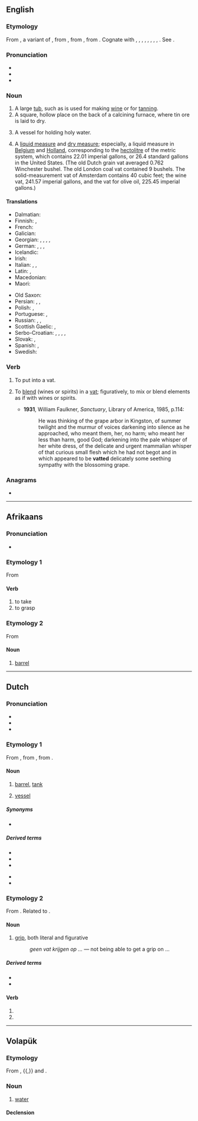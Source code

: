 {{also|VAT|vát|vât|våt|vật|-vat|-vät}}
==English==

===Etymology===
From {{etyl|enm|en}} {{m|enm|vat}}, a variant of {{m|enm|fat||vat, vessel, cask}}, from {{etyl|ang|en}} {{m|ang|fæt||vat, vessel, jar, cup; casket; division
}}, from {{etyl|gem-pro|en}} {{m|gem-pro|*fatą||vessel}}, from {{etyl|ine-pro|en}} {{m|ine-pro|*pod-||vessel}}. Cognate with {{cog|sco|fat}}, {{m|sco|vat}}, {{m|sco|vautt||vat, cask, tub}}, {{cog|fy|fet}}, {{cog|nl|vat||barrel, cask, vessel, vat}}, {{cog|de|Fass||barrel, keg, drum, cask, vat}}, {{cog|da|fad||saucer, dish}}, {{cog|sv|fat||dish, barrel, cask, vat}}, {{cog|is|fat||dish, saucer}}. See {{l|en|fat}}.

===Pronunciation===
* {{IPA|en|/væt/}}
* {{audio|en|en-us-vat.ogg|Audio (US)}}
* {{rhymes|en|æt}}

===Noun===
{{en-noun}}

# A large [[tub]], such as is used for making [[wine]] or for [[tanning]].
# A square, hollow place on the back of a calcining furnace, where tin ore is laid to dry.
# {{lb|en|Roman Catholic}} A vessel for holding holy water.
# {{lb|en|dated}} A [[liquid measure]] and [[dry measure]]; especially, a liquid measure in [[Belgium]] and [[Holland]], corresponding to the [[hectolitre]] of the metric system, which contains 22.01 imperial gallons, or 26.4 standard gallons in the United States. (The old Dutch grain vat averaged 0.762 Winchester bushel. The old London coal vat contained 9 bushels. The solid-measurement vat of Amsterdam contains 40 cubic feet; the wine vat, 241.57 imperial gallons, and the vat for olive oil, 225.45 imperial gallons.)

====Translations====
{{trans-top|a large tub, such as is used for making wine or for tanning}}
* Dalmatian: {{t|dlm|tinir|m}}
* Finnish: {{t+|fi|sammio}}, {{t+|fi|saavi}}
* French: {{t+|fr|cuve|f}}
* Galician: {{t|gl|cuba|f}}
* Georgian: {{t|ka|ავზი}}, {{t|ka|როფი}}, {{t|ka|ბაკი}}, {{t|ka|ცისტერნა}}, {{t|ka|კასრი}}
* German: {{t+|de|Bottich|m}}, {{t+|de|Trog|m}}, {{t+|de|Wanne|f}}, {{t+|de|Schaff|n}} {{qualifier|dialectal}}
* Icelandic: {{t+|is|ker|n}}
* Irish: {{t|ga|dabhach|f}}
* Italian: {{t+|it|tino|m}}, {{t+|it|tinozza|f}}, {{t|it|tinozza da concia}}
* Latin: {{t|la|linter|f}}, {{t|la|cūpa|f}}
* Macedonian: {{t|mk|каца|f}}
* Maori: {{t|mi|tāpu}}
{{trans-mid}}
* Old Saxon: {{t|osx|fat}}
* Persian: {{t+|fa|خم|tr=xom|sc=fa-Arab}}, {{t|fa|خمبه|tr=xombe|sc=fa-Arab}}, {{t+|fa|خمره|tr=xomre|sc=fa-Arab}}
* Polish: {{t+|pl|kadź|f}}, {{t+|pl|stągiew|f}}
* Portuguese: {{t+|pt|tonel|m}}, {{t+|pt|tina|f}}
* Russian: {{t+|ru|чан|m}}, {{t+|ru|бак|m}}, {{t+|ru|ка́дка|f}}
* Scottish Gaelic: {{t|gd|amar|m}}, {{t|gd|coire|m}}
* Serbo-Croatian: {{t+|sh|kaca}}, {{t+|sh|maštel}}, {{t+|sh|čabar}}, {{t+|sh|bačva}}, {{t+|sh|badanj}}
* Slovak: {{t|sk|bočka|f}}, {{t|sk|dieža|f}}
* Spanish: {{t+|es|cuba|f}}, {{t+|es|tina|f}}
* Swedish: {{t+|sv|kärl|n}}
{{trans-bottom}}

===Verb===
{{en-verb|vatt}}

# {{lb|en|transitive}} To put into a vat.
# {{lb|en|transitive}} To [[blend]] (wines or spirits) in a [[vat]]; figuratively, to mix or blend elements as if with wines or spirits.
#* '''1931''', William Faulkner, ''Sanctuary'', Library of America, 1985, p.114:
#*: He was thinking of the grape arbor in Kingston, of summer twilight and the murmur of voices darkening into silence as he approached, who meant them, her, no harm; who meant her less than harm, good God; darkening into the pale whisper of her white dress, of the delicate and urgent mammalian whisper of that curious small flesh which he had not begot and in which appeared to be '''vatted''' delicately some seething sympathy with the blossoming grape.

===Anagrams===
* {{anagrams|en|a=atv|ATV|TVA|VTA|tav|vta}}

----

==Afrikaans==

===Pronunciation===
* {{IPA|af|/fat/}}

===Etymology 1===
From {{inh|af|nl|vatten}}

====Verb====
{{af-verb|vattende}}

# to take
# to grasp

===Etymology 2===
From {{inh|af|nl|vat}}

====Noun====
{{af-noun|e|vaatjie}}

# [[barrel]]

----

==Dutch==

===Pronunciation===
* {{IPA|nl|/vɑt/}}
* {{rhymes|nl|ɑt}}
* {{audio|nl|Nl-vat.ogg|audio}}

===Etymology 1===
From {{inh|nl|dum|vat}}, from {{inh|nl|odt|*fat}}, from {{inh|nl|gem-pro|*fatą}}.

====Noun====
{{nl-noun|n|-:en|vatje|dim2=vaatje}}

# [[barrel]], [[tank]]
# {{lb|nl|biology}} [[vessel]]

=====Synonyms=====
* {{l|nl|ton}}

=====Derived terms=====
{{der-top}}
* {{l|nl|bloedvat}}
* {{l|nl|lymfevat}}
* {{l|nl|vaataandoening}}
{{der-mid}}
* {{l|nl|wijnvat}}
* {{l|nl|zeefvat}}
{{der-bottom}}

===Etymology 2===
From {{inh|nl|dum|vat}}. Related to {{m|nl|vatten}}.

====Noun====
{{nl-noun|m|-|-}}

# [[grip]], both literal and figurative
#: ''geen vat krijgen op ...'' — not being able to get a grip on ...

=====Derived terms=====
* {{l|nl|handvat}}
* {{l|nl|vatten}}

====Verb====
{{head|nl|verb form}}

# {{nl-verb form of|p=123|n=sg|t=pres|m=ind|vatten}}
# {{nl-verb form of|m=imp|vatten}}

----

==Volapük==

===Etymology===
From {{etyl|de|vo}} {{m|de|Wasser}}, {{etyl|en|vo}} {{m|en|water}}{{,}} and {{etyl|nl|vo}} {{m|nl|water}}.

===Noun===
{{vo-noun}}

# [[water]]

====Declension====
{{vo-decl-noun}}